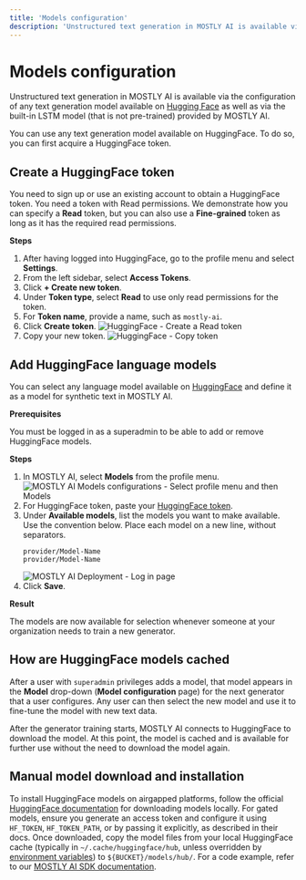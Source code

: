 ```yaml
---
title: 'Models configuration'
description: 'Unstructured text generation in MOSTLY AI is available via the configuration of any text generation model available on Hugging Face as well as via the built-in LSTM model (that is not pre-trained) provided by MOSTLY AI.'
---
```



# Models configuration

Unstructured text generation in MOSTLY AI is available via the configuration of any text generation model available on [Hugging Face](https://huggingface.co/) as well as via the built-in LSTM model (that is not pre-trained) provided by MOSTLY AI.

You can use any text generation model available on HuggingFace. To do so, you can first acquire a HuggingFace token.

## Create a HuggingFace token

You need to sign up or use an existing account to obtain a HuggingFace token. You need a token with Read permissions. We demonstrate how you can specify a **Read** token, but you can also use a **Fine-grained** token as long as it has the required read permissions.

**Steps**

1. After having logged into HuggingFace, go to the profile menu and select **Settings**.
2. From the left sidebar, select **Access Tokens**.
3. Click **+ Create new token**.
4. Under **Token type**, select **Read** to use only read permissions for the token.
5. For **Token name**, provide a name, such as `mostly-ai`.
6. Click **Create token**.
    <Image
        src="/docs/docimages/administration/models/hugging-face-token-01-create-token.webp"
        alt="HuggingFace - Create a Read token"
        width={800}
        height={300}
    />
7. Copy your new token.
    <Image
        src="/docs/docimages/administration/models/hugging-face-token-02-copy-token.webp"
        alt="HuggingFace - Copy token"
        width={800}
        height={300}
    />

## Add HuggingFace language models

You can select any language model available on [HuggingFace](https://huggingface.co/) and define it as a model for synthetic text in MOSTLY AI.

**Prerequisites**

You must be logged in as a superadmin to be able to add or remove HuggingFace models.

**Steps**

1. In MOSTLY AI, select **Models** from the profile menu.
    <Image
        src="/docs/docimages/administration/models/configure-models-01-profile-select-models.webp"
        alt="MOSTLY AI Models configurations - Select profile menu and then Models"
        width={800}
        height={300}
    />
2. For HuggingFace token, paste your [HuggingFace token](#create-a-huggingface-token).
3. Under **Available models**, list the models you want to make available.<br />
    Use the convention below. Place each model on a new line, without separators.<br />
    ```
    provider/Model-Name
    provider/Model-Name
    ```
    <Image
        src="/docs/docimages/administration/models/01-configure-huggingface-models.webp"
        alt="MOSTLY AI Deployment - Log in page"
        width={800}
        height={300}
    />
3. Click **Save**.

**Result**

The models are now available for selection whenever someone at your organization needs to train a new generator.

## How are HuggingFace models cached

After a user with `superadmin` privileges adds a model, that model appears in the **Model** drop-down (**Model configuration** page) for the next generator that a user configures. Any user can then select the new model and use it to fine-tune the model with new text data.

After the generator training starts, MOSTLY AI connects to HuggingFace to download the model. At this point, the model is cached and is available for further use without the need to download the model again.

## Manual model download and installation

To install HuggingFace models on airgapped platforms, follow the official [HuggingFace documentation](https://huggingface.co/docs/huggingface_hub/guides/download) for downloading models locally. For gated models, ensure you generate an access token and configure it using `HF_TOKEN`, `HF_TOKEN_PATH`, or by passing it explicitly, as described in their docs. Once downloaded, copy the model files from your local HuggingFace cache (typically in `~/.cache/huggingface/hub`, unless overridden by [environment variables](https://huggingface.co/docs/huggingface_hub/package_reference/environment_variables)) to `${BUCKET}/models/hub/`. For a code example, refer to our [MOSTLY AI SDK documentation](https://docs.mostly-ai.com/sdk/latest/installation/huggingface).
